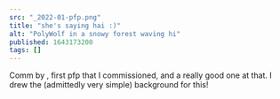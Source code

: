 ```yaml
---
src: "_2022-01-pfp.png"
title: "she's saying hai :)"
alt: "PolyWolf in a snowy forest waving hi"
published: 1643173200
tags: []
---
```


Comm by <TwitterLink username="jknor719" />, first pfp that I commissioned, and a really good one at that. I drew the (admittedly very simple) background for this!
